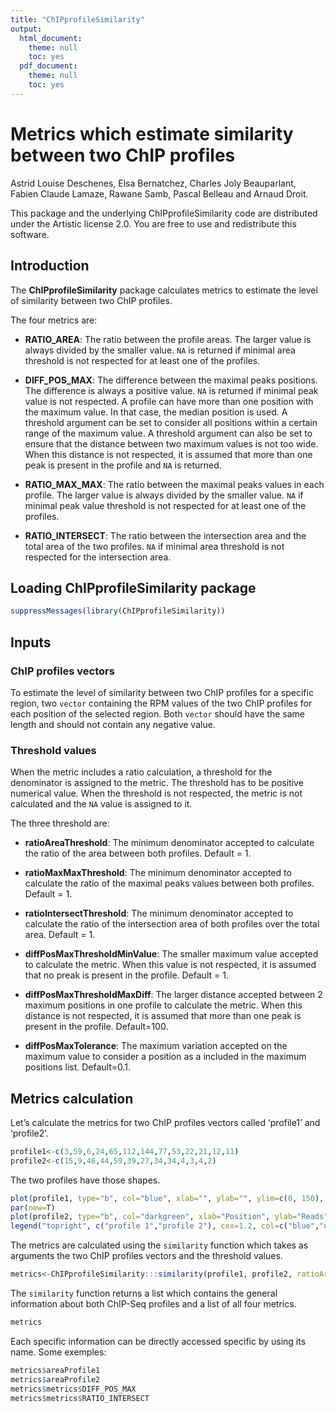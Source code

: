 ```yaml
---
title: "ChIPprofileSimilarity"
output:
  html_document:
    theme: null
    toc: yes
  pdf_document:
    theme: null
    toc: yes
---
```


<!-- rmarkdown v1 -->
<!--
%\VignetteEngine{knitr::knitr}
%\VignetteIndexEntry{ChIPprofileSimilarity: similarity between two ChIP profiles}
-->


Metrics which estimate similarity between two ChIP profiles
====================================================================

Astrid Louise Deschenes, Elsa Bernatchez, Charles Joly Beauparlant, Fabien Claude Lamaze, Rawane Samb, Pascal Belleau and Arnaud Droit.

This package and the underlying ChIPprofileSimilarity code are distributed under the Artistic license 2.0. You are free to use and redistribute this software. 


## Introduction

The **ChIPprofileSimilarity** package calculates metrics to estimate the level of similarity between two ChIP profiles.

The four metrics are:

* **RATIO_AREA**: The ratio between the profile areas. The larger value is always divided by the smaller value. `NA` is returned if minimal area threshold is not respected for at least one of the profiles.

* **DIFF_POS_MAX**: The difference between the maximal peaks positions. The difference is always a positive value. `NA` is returned if minimal peak value is not respected. A profile can have more than one position with the maximum value. In that case, the median position is used. A threshold argument can be set to consider all positions within a certain range of the maximum value. A threshold argument can also be set to ensure that the distance between two maximum values is not too wide. When this distance is not respected, it is assumed that more than one peak is present in the profile and `NA` is returned. 

* **RATIO_MAX_MAX**: The ratio between the maximal peaks values in each profile. The larger value is always divided by the smaller value. `NA` if minimal peak value threshold is not respected for at least one of the profiles.

* **RATIO_INTERSECT**: The ratio between the intersection area and the total area of the two profiles. `NA` if minimal area threshold is not respected for the intersection area.
   

## Loading ChIPprofileSimilarity package

```r
suppressMessages(library(ChIPprofileSimilarity))
```
 
 
## Inputs

### ChIP profiles vectors

To estimate the level of similarity between two ChIP profiles for a specific region, two `vector` 
containing the RPM values of the two ChIP profiles for each position of the selected region. 
Both `vector` should have the same length and should not contain any negative value.

### Threshold values

When the metric includes a ratio calculation, a threshold for the denominator is assigned to the metric. 
The threshold has to be positive numerical value. When the threshold is not respected, the metric is
not calculated and the `NA` value is assigned to it.

The three threshold are:

* **ratioAreaThreshold**: The minimum denominator accepted to calculate the ratio of the area between 
both profiles. Default = 1.

* **ratioMaxMaxThreshold**: The minimum denominator accepted to calculate the ratio of the maximal peaks values between both profiles. Default = 1.

* **ratioIntersectThreshold**: The minimum denominator accepted to calculate the ratio of the intersection area of both profiles over the total area. Default = 1.

* **diffPosMaxThresholdMinValue**: The smaller maximum value accepted to calculate the metric. When this value is not respected, it is assumed that no preak is present in the profile. Default = 1.

* **diffPosMaxThresholdMaxDiff**: The larger distance accepted between 2 maximum positions in one profile to calculate the metric. When this distance is not respected, it is assumed that more than one peak is present in the profile. Default=100.

* **diffPosMaxTolerance**: The maximum variation accepted on the maximum value to consider a position as a included in the maximum positions list. Default=0.1.

## Metrics calculation

Let's calculate the metrics for two ChIP profiles vectors called 'profile1' and 'profile2'.

```r
profile1<-c(3,59,6,24,65,112,144,77,53,22,21,12,11)
profile2<-c(15,9,46,44,59,39,27,34,34,4,3,4,2)
```

The two profiles have those shapes.

```r
plot(profile1, type="b", col="blue", xlab="", ylab="", ylim=c(0, 150), pch=21, lwd=2)
par(new=T)
plot(profile2, type="b", col="darkgreen", xlab="Position", ylab="Reads", ylim=c(0, 150), pch=21, lwd=2)
legend("topright", c("profile 1","profile 2"), cex=1.2, col=c("blue","darkgreen"), pch=21, lty=1:2)
```

The metrics are calculated using the `similarity` function which takes as arguments the two ChIP profiles vectors and the threshold values.


```r
metrics<-ChIPprofileSimilarity:::similarity(profile1, profile2, ratioAreaThreshold=5, ratioMaxMaxThreshold=5, ratioIntersectThreshold=12, diffPosMaxThresholdMinValue=10, diffPosMaxThresholdMaxDiff=10, diffPosMaxTolerance=0.1)
```

The `similarity` function returns a list which contains the general information about both ChIP-Seq profiles and a list of all four metrics. 

```r
metrics
```

Each specific information can be directly accessed specific by using its name. Some exemples:

```r
metrics$areaProfile1
metrics$areaProfile2
metrics$metrics$DIFF_POS_MAX
metrics$metrics$RATIO_INTERSECT
```

